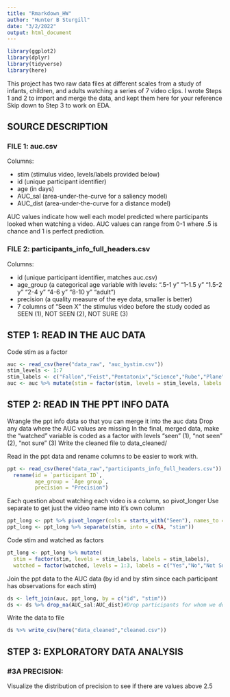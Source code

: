 ```yaml
---
title: "Rmarkdown_HW"
author: "Hunter B Sturgill"
date: "3/2/2022"
output: html_document
---
```

```r
library(ggplot2)
library(dplyr)
library(tidyverse)
library(here)
```
This project has two raw data files at different scales from a study of
infants, children, and adults watching a series of 7 video clips. I wrote Steps 1 and 2 to import and merge the data, and kept them here for your reference
Skip down to Step 3 to work on EDA.

## SOURCE DESCRIPTION
### FILE 1: auc.csv

Columns: 

* stim (stimulus video, levels/labels provided below)
* id (unique participant identifier)
* age (in days)
* AUC_sal (area-under-the-curve for a saliency model)
* AUC_dist (area-under-the-curve for a distance model)
         
AUC values indicate how well each model predicted where participants looked 
when watching a video.
AUC values can range from 0-1 where .5 is chance and 1 is perfect prediction.

### FILE 2: participants_info_full_headers.csv
Columns:

* id (unique participant identifier, matches auc.csv)
* age_group (a categorical age variable with levels:
             ".5-1 y" "1-1.5 y" "1.5-2 y" "2-4 y" "4-6 y" "8-10 y" "adult") 
* precision (a quality measure of the eye data, smaller is better)
* 7 columns of "Seen X" the stimulus video before the study
             coded as SEEN (1), NOT SEEN (2), NOT SURE (3) 
            
## STEP 1: READ IN THE AUC DATA
Code stim as a factor
```r
auc <- read_csv(here("data_raw", "auc_bystim.csv"))
stim_levels <- 1:7
stim_labels <- c("Fallon","Feist","Pentatonix","Science","Rube","Plane","Dogs")
auc <- auc %>% mutate(stim = factor(stim, levels = stim_levels, labels = stim_labels))

```

## STEP 2: READ IN THE PPT INFO DATA

Wrangle the ppt info data so that you can merge it into the auc data
Drop any data where the AUC values are missing
In the final, merged data, make the "watched" variable is coded as a factor with 
  levels "seen" (1), "not seen" (2), "not sure" (3) 
Write the cleaned file to data_cleaned/

Read in the ppt data and rename columns to be easier to work with.

```r
ppt <- read_csv(here("data_raw","participants_info_full_headers.csv")) %>% 
  rename(id = `participant ID`,
         age_group = `Age group`,
         precision = "Precision")

```
Each question about watching each video is a column, so pivot_longer
Use separate to get just the video name into it's own column

```r
ppt_long <- ppt %>% pivot_longer(cols = starts_with("Seen"), names_to = "stim", values_to = "watched")
ppt_long <- ppt_long %>% separate(stim, into = c(NA, "stim"))

```

Code stim and watched as factors

```r
pt_long <- ppt_long %>% mutate(
  stim = factor(stim, levels = stim_labels, labels = stim_labels),
  watched = factor(watched, levels = 1:3, labels = c("Yes","No","Not Sure")))
```

Join the ppt data to the AUC data (by id and by stim since each participant has observations for each stim)
```r
ds <- left_join(auc, ppt_long, by = c("id", "stim"))
ds <- ds %>% drop_na(AUC_sal:AUC_dist)#Drop participants for whom we don't have data for the DV
```

Write the data to file
```r
ds %>% write_csv(here("data_cleaned","cleaned.csv"))
```
## STEP 3: EXPLORATORY DATA ANALYSIS
### #3A PRECISION:
Visualize the distribution of precision to see if there are values above 2.5
```r
```
